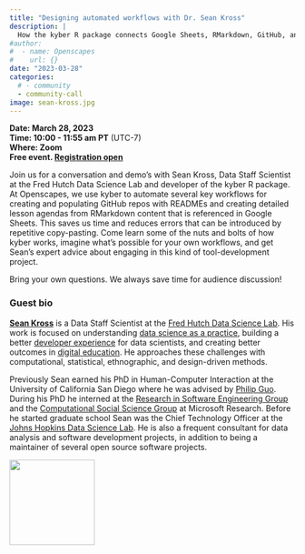 ```yaml
---
title: "Designing automated workflows with Dr. Sean Kross"
description: |
  How the kyber R package connects Google Sheets, RMarkdown, GitHub, and Agenda docs for open education
#author:
#  - name: Openscapes
#    url: {}
date: "2023-03-28"
categories: 
  # - community
  - community-call
image: sean-kross.jpg  
---
```


**Date: March 28, 2023**\
**Time: 10:00 - 11:55 am PT** (UTC-7)\
**Where: Zoom**\
**Free event. [Registration open](https://www.eventbrite.com/e/community-call-designing-automated-workflows-with-dr-sean-kross-tickets-546294911787)** 

<!---[**Video Recording**]() --->

Join us for a conversation and demo’s with Sean Kross, Data Staff Scientist at the Fred Hutch Data Science Lab and developer of the kyber R package. At Openscapes, we use kyber to automate several key workflows for creating and populating GitHub repos with READMEs and creating detailed lesson agendas from RMarkdown content that is referenced in Google Sheets. This saves us time and reduces errors that can be introduced by repetitive copy-pasting. Come learn some of the nuts and bolts of how kyber works, imagine what’s possible for your own workflows, and get Sean’s expert advice about engaging in this kind of tool-development project.

Bring your own questions. We always save time for audience discussion!

### Guest bio

[**Sean Kross**](https://seankross.com/) is a Data Staff Scientist at the [Fred Hutch Data Science Lab](https://hutchdatascience.org/). His work is focused on understanding [data science as a practice](https://courses.csail.mit.edu/18.337/2015/docs/50YearsDataScience.pdf), building a better [developer experience](https://future.a16z.com/the-case-for-developer-experience/) for data scientists, and creating better outcomes in [digital education](https://youtu.be/GG5Vl7N5vCo). He approaches these challenges with computational, statistical, ethnographic, and design-driven methods.

Previously Sean earned his PhD in Human-Computer Interaction at the University of California San Diego where he was advised by [Philip Guo](https://pg.ucsd.edu/). During his PhD he interned at the [Research in Software Engineering Group](https://www.microsoft.com/en-us/research/group/research-software-engineering-rise/) and the [Computational Social Science Group](https://www.microsoft.com/en-us/research/theme/computational-social-science/) at Microsoft Research. Before he started graduate school Sean was the Chief Technology Officer at the [Johns Hopkins Data Science Lab](https://jhudatascience.org/). He is also a frequent consultant for data analysis and software development projects, in addition to being a maintainer of several open source software projects.

![](sean-kross.jpg){width="150px"}

